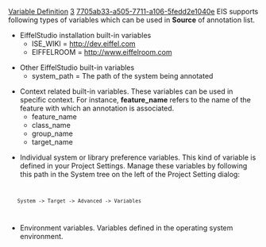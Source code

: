 [[Property:title|Variable Definition]]
[[Property:weight|3]]
[[Property:uuid|7705ab33-a505-7711-a106-5fedd2e1040e]]
EIS supports following types of variables which can be used in '''Source''' of annotation list. 
*  EiffelStudio installation built-in variables 
**  ISE_WIKI = http://dev.eiffel.com 
**  EIFFELROOM = http://www.eiffelroom.com 

*  Other EiffelStudio built-in variables
**  system_path = The path of the system being annotated

*  Context related built-in variables. These variables can be used in specific context. For instance, '''feature_name''' refers to the name of the feature with which an annotation is associated. 
**  feature_name 
**  class_name 
**  group_name 
**  target_name 

{{note|A context related built-in variable is only valid in a annotation that is associated with a component to which the variable name refers. For example, '''feature_name''' has no effect if used in a '''target''' component.}}

*  Individual system or library preference variables. This kind of variable is defined in your Project Settings. Manage these variables by following this path in the System tree on the left of the Project Setting dialog:
<code lang="text">
	System -> Target -> Advanced -> Variables
</code>

*  Environment variables. Variables defined in the operating system environment. 




